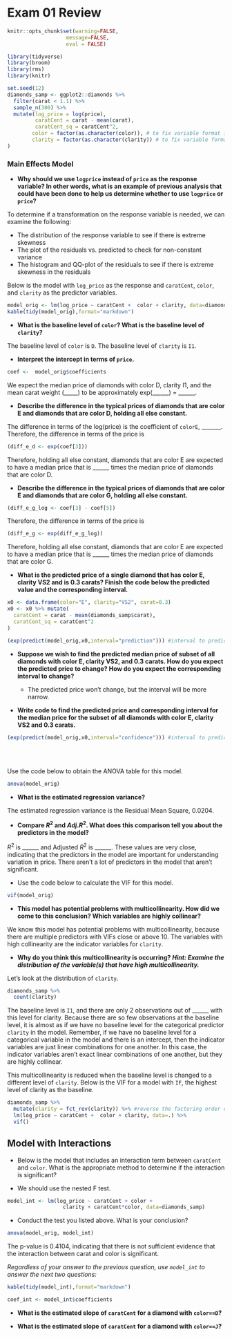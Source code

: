 # Exam 01 Review

```r
knitr::opts_chunk$set(warning=FALSE,
                   message=FALSE, 
                   eval = FALSE)
```

```r
library(tidyverse)
library(broom)
library(rms)
library(knitr)
```

```r
set.seed(12)
diamonds_samp <- ggplot2::diamonds %>% 
  filter(carat < 1.1) %>%
  sample_n(300) %>%
  mutate(log_price = log(price), 
         caratCent = carat - mean(carat), 
         caratCent_sq = caratCent^2, 
        color = factor(as.character(color)), # to fix variable format in model output
        clarity = factor(as.character(clarity)) # to fix variable format in model output
)
```

### Main Effects Model

- **Why should we use `logprice` instead of `price` as the response variable? In other words, what is an example of previous analysis that could have been done to help us determine whether to use `logprice` or `price`?**

To determine if a transformation on the response variable is needed, we can examine the following:

  - The distribution of the response variable to see if there is extreme skewness
  - The plot of the residuals vs. predicted to check for non-constant variance
  - The histogram and QQ-plot of the residuals to see if there is extreme skewness in the residuals


Below is the model with `log_price` as the response and `caratCent`, `color`, and `clarity` as the predictor variables.

```r
model_orig <- lm(log_price ~ caratCent +  color + clarity, data=diamonds_samp)
kable(tidy(model_orig),format="markdown")
```

- **What is the baseline level of `color`? What is the baseline level of `clarity`?**

The baseline level of `color` is `D`. The baseline level of `clarity` is `I1`.

- **Interpret the intercept in terms of `price`.**

```r
coef <-  model_orig$coefficients
```
We expect the median price of diamonds with color D, clarity I1, and the mean carat weight (_____) to be approximately exp(______) =  ______.

- **Describe the difference in the typical prices of diamonds that are color E and diamonds that are color D, holding all else constant.** 

The difference in terms of the log(price) is the coefficient of `colorE`, _______. Therefore, the difference in terms of the price is

```r
(diff_e_d <- exp(coef[3]))
```

Therefore, holding all else constant, diamonds that are color E are expected to have a median price that is ______ times the median price of diamonds that are color D.


- **Describe the difference in the typical prices of diamonds that are color E and diamonds that are color G, holding all else constant.**

```r
(diff_e_g_log <- coef[3] - coef[5])
```

Therefore, the difference in terms of the price is 
```r
(diff_e_g <- exp(diff_e_g_log))
```

Therefore, holding all else constant, diamonds that are color E are expected to have a median price that is ______ times the median price of diamonds that are color G.

- **What is the predicted price of a single diamond that has color E, clarity VS2 and is 0.3 carats? Finish the code below the predicted value and the corresponding interval.**

```r
x0 <- data.frame(color="E", clarity="VS2", carat=0.3)
x0 <- x0 %>% mutate(
  caratCent = carat - mean(diamonds_samp$carat),
  caratCent_sq = caratCent^2
)

(exp(predict(model_orig,x0,interval="prediction"))) #interval to predict for single observation
```


- **Suppose we wish to find the predicted median price of subset of all diamonds with color E, clarity VS2, and 0.3 carats. How do you expect the predicted price to change? How do you expect the corresponding interval to change?**

    - The predicted price won't change, but the interval will be more narrow.

- **Write code to find the predicted price and corresponding interval for the median price for the subset of all diamonds with color E, clarity VS2 and 0.3 carats.**

```r
(exp(predict(model_orig,x0,interval="confidence"))) #interval to predict typical price for subset
```
<br><br>

Use the code below to obtain the ANOVA table for this model.

```r
anova(model_orig)
```

- **What is the estimated regression variance?**

The estimated regression variance is the Residual Mean Square, 0.0204. 

- **Compare $R^2$ and $Adj. R^2$. What does this comparison tell you about the predictors in the model?**

$R^2$ is ______ and Adjusted $R^2$ is ______. These values are very close, indicating that the predictors in the model are important for understanding variation in price. There aren't a lot of predictors in the model that aren't significant.

- Use the code below to calculate the VIF for this model.

```r
vif(model_orig)
```

- **This model has potential problems with multicollinearity. How did we come to this conclusion? Which variables are highly collinear?**

We know this model has potential problems with multicollinearity, because there are multiple predictors with VIFs close or above 10. The variables with high collinearity are the indicator variables for `clarity`.

- **Why do you think this multicollinearity is occurring? *Hint: Examine the distribution of the variable(s) that have high multicollinearity.***

Let's look at the distribution of `clarity`. 

```r
diamonds_samp %>% 
  count(clarity)
```

The baseline level is `I1`, and there are only 2 observations out of ______ with this level for clarity. Because there are so few observations at the baseline level, it is almost as if we have no baseline level for the categorical predictor `clarity` in the model. Remember, if we have no baseline level for a categorical variable in the model and there is an intercept, then the indicator variables are just linear combinations for one another. In this case, the indicator variables aren't exact linear combinations of one another, but they are highly collinear. 

This multicollinearity is reduced when the baseline level is changed to a different level of `clarity`. Below is the VIF for a model with `IF`, the highest level of clarity as the baseline.

```r
diamonds_samp %>% 
  mutate(clarity = fct_rev(clarity)) %>% #reverse the factoring order of clarity
  lm(log_price ~ caratCent +  color + clarity, data=.) %>%
  vif()
```


## Model with Interactions 

- Below is the model that includes an interaction term between `caratCent` and `color`. What is the appropriate method to determine if the interaction is significant? 

- We should use the nested F test.

```r
model_int <- lm(log_price ~ caratCent + color + 
                  clarity + caratCent*color, data=diamonds_samp)
```

- Conduct the test you listed above. What is your conclusion? 

```r
anova(model_orig, model_int)
```

The p-value is 0.4104, indicating that there is not sufficient evidence that the interaction between carat and color is significant.

*Regardless of your answer to the previous question, use `model_int` to answer the next two questions:*

```r
kable(tidy(model_int),format="markdown")
```

```r
coef_int <- model_int$coefficients
```

- **What is the estimated slope of `caratCent` for a diamond with `color==D`?**



- **What is the estimated slope of `caratCent` for a diamond with `color==J`?**



